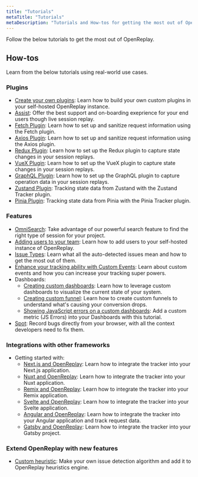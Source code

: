 ```yaml
---
title: "Tutorials"
metaTitle: "Tutorials"
metaDescription: "Tutorials and How-tos for getting the most out of OpenReplay."
---
```


Follow the below tutorials to get the most out of OpenReplay.

## How-tos

Learn from the below tutorials using real-world use cases.

### Plugins
- [Create your own plugins](/tutorials/build-plugins): Learn how to build your own custom plugins in your self-hosted OpenReplay instance.
- [Assist](/tutorials/assist): Offer the best support and on-boarding exeprience for your end users though live session replay.
- [Fetch Plugin](/tutorials/fetch): Learn how to set up and sanitize request information using the Fetch plugin.
- [Axios Plugin](/tutorials/axios): Learn how to set up and sanitize request information using the Axios plugin.
- [Redux Plugin](/tutorials/redux): Learn how to set up the Redux plugin to capture state changes in your session replays.
- [VueX Plugin](/tutorials/vuex): Learn how to set up the VueX plugin to capture state changes in your session replays.
- [GraphQL Plugin](/tutorials/graphql): Learn how to set up the GraphQL plugin to capture operation data in your session replays.
- [Zustand Plugin](/tutorials/zustand): Tracking state data from Zustand with the Zustand Tracker plugin.
- [Pinia Plugin](/tutorials/pinia): Tracking state data from Pinia with the Pinia Tracker plugin.

### Features

- [OmniSearch](/tutorials/omnisearch): Take advantage of our powerful search feature to find the right type of session for your project.
- [Adding users to your team](/tutorials/adding-users): Learn how to add users to your self-hosted instance of OpenReplay.
- [Issue Types](/tutorials/issues): Learn what all the auto-detected issues mean and how to get the most out of them.
- [Enhance your tracking ability with Custom Events](/tutorials/custom-events): Learn about custom events and how you can increase your tracking super powers.
- Dashboards:
   - [Creating custom dashboards](/tutorials/custom-dashboard): Learn how to leverage custom dashboards to visualize the current state of your system.
   - [Creating custom funnel](/tutorials/funnels): Learn how to create custom funnels to understand what's causing your conversion drops.
   - [Showing JavaScript errors on a custom dashboards](/tutorials/js-errors-dashboard): Add a custom metric (JS Errors) into your Dashboards with this tutorial.
- [Spot](/tutorials/spot): Record bugs directly from your browser, with all the context developers need to fix them.

### Integrations with other frameworks

- Getting started with:
   - [Next.js and OpenReplay](/tutorials/next): Learn how to integrate the tracker into your Next.js application.
   - [Nuxt and OpenReplay](/using-or/nuxt): Learn how to integrate the tracker into your Nuxt application.
   - [Remix and OpenReplay](/using-or/remix): Learn how to integrate the tracker into your Remix application.
   - [Svelte and OpenReplay](/using-or/svelte): Learn how to integrate the tracker into your Svelte application.
   - [Angular and OpenReplay](/using-or/angular): Learn how to integrate the tracker into your Angular application and track request data.
   - [Gatsby and OpenReplay](/using-or/gatsby): Learn how to integrate the tracker into your Gatsby project.

### Extend OpenReplay with new features
- [Custom heuristic](/tutorials/custom-heuristics): Make your own issue detection algorithm and add it to OpenReplay heuristics engine.
